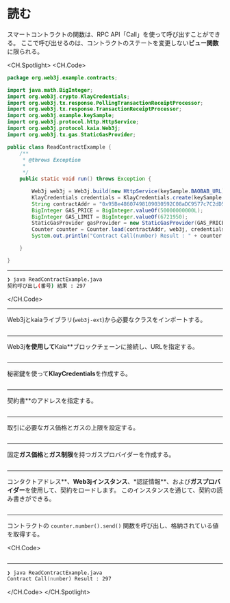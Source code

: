 # 読む

スマートコントラクトの関数は、RPC API「Call」を使って呼び出すことができる。 ここで呼び出せるのは、コントラクトのステートを変更しない**ビュー関数**に限られる。

<CH.Spotlight>
<CH.Code>

```java ReadContractExample.java
package org.web3j.example.contracts;

import java.math.BigInteger;
import org.web3j.crypto.KlayCredentials;
import org.web3j.tx.response.PollingTransactionReceiptProcessor;
import org.web3j.tx.response.TransactionReceiptProcessor;
import org.web3j.example.keySample;
import org.web3j.protocol.http.HttpService;
import org.web3j.protocol.kaia.Web3j;
import org.web3j.tx.gas.StaticGasProvider;

public class ReadContractExample {
    /**
     * @throws Exception
     *
     */
    public static void run() throws Exception {

        Web3j web3j = Web3j.build(new HttpService(keySample.BAOBAB_URL));
        KlayCredentials credentials = KlayCredentials.create(keySample.LEGACY_KEY_privkey);
        String contractAddr = "0x95Be48607498109030592C08aDC9577c7C2dD505";
        BigInteger GAS_PRICE = BigInteger.valueOf(50000000000L);
        BigInteger GAS_LIMIT = BigInteger.valueOf(6721950);
        StaticGasProvider gasProvider = new StaticGasProvider(GAS_PRICE, GAS_LIMIT);
        Counter counter = Counter.load(contractAddr, web3j, credentials.convertToCredentials(), gasProvider);
        System.out.println("Contract Call(number) Result : " + counter.number().send());

    }

}

```

---

```zsh output
❯ java ReadContractExample.java
契約呼び出し(番号) 結果 : 297
```

</CH.Code>

---

Web3jとkaiaライブラリ(`web3j-ext`)から必要なクラスをインポートする。

```java ReadContractExample.java focus=1:10

```

---

Web3j**を使用して**Kaia\*\*ブロックチェーンに接続し、URLを指定する。

```java ReadContractExample.java focus=19

```

---

秘密鍵を使って**KlayCredentials**を作成する。

```java ReadContractExample.java focus=20

```

---

契約書\*\*のアドレスを指定する。

```java ReadContractExample.java focus=21

```

---

取引に必要なガス価格とガスの上限を設定する。

```java ReadContractExample.java focus=22:23

```

---

固定**ガス価格**と**ガス制限**を持つガスプロバイダーを作成する。

```java ReadContractExample.java focus=24

```

---

コンタクトアドレス**、**Web3jインスタンス**、\*認証情報**、および**ガスプロバイダー**を使用して、契約をロードします。 このインスタンスを通じて、契約の読み書きができる。

```java ReadContractExample.java focus=25

```

---

コントラクトの `counter.number().send()` 関数を呼び出し、格納されている値を取得する。

<CH.Code>
```java ReadContractExample.java focus=26

````


---

```zsh output
❯ java ReadContractExample.java
Contract Call(number) Result : 297
````

</CH.Code>
</CH.Spotlight>
